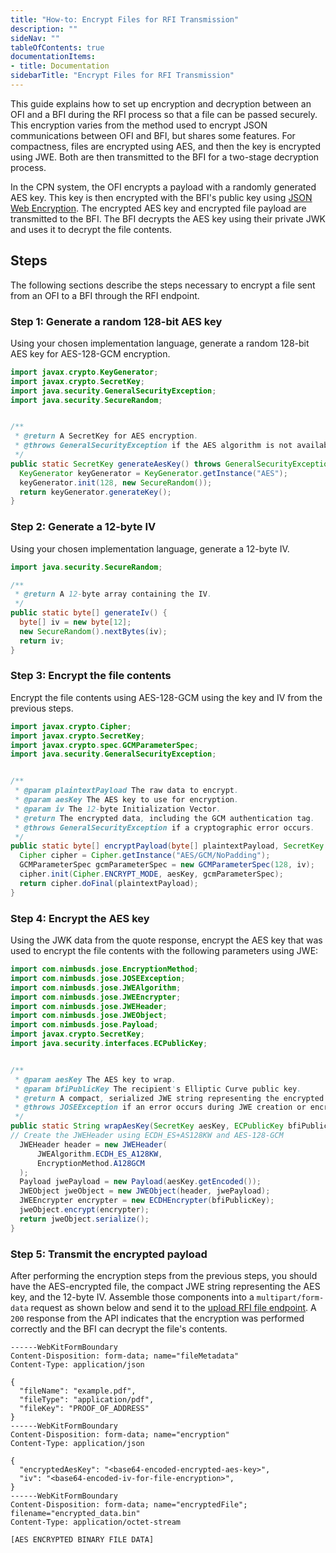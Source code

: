 ```yaml
---
title: "How-to: Encrypt Files for RFI Transmission"
description: ""
sideNav: ""
tableOfContents: true
documentationItems: 
- title: Documentation
sidebarTitle: "Encrypt Files for RFI Transmission"
---
```


This guide explains how to set up encryption and decryption between an OFI and a
BFI during the RFI process so that a file can be passed securely. This
encryption varies from the method used to encrypt JSON communications between
OFI and BFI, but shares some features. For compactness, files are encrypted
using AES, and then the key is encrypted using JWE. Both are then transmitted to
the BFI for a two-stage decryption process.

In the CPN system, the OFI encrypts a payload with a randomly generated AES key.
This key is then encrypted with the BFI's public key using
[JSON Web Encryption](https://datatracker.ietf.org/doc/html/rfc7516). The
encrypted AES key and encrypted file payload are transmitted to the BFI. The BFI
decrypts the AES key using their private JWK and uses it to decrypt the file
contents.

## Steps

The following sections describe the steps necessary to encrypt a file sent from
an OFI to a BFI through the RFI endpoint.

### Step 1: Generate a random 128-bit AES key

Using your chosen implementation language, generate a random 128-bit AES key for
AES-128-GCM encryption.

```java Java
import javax.crypto.KeyGenerator;
import javax.crypto.SecretKey;
import java.security.GeneralSecurityException;
import java.security.SecureRandom;


/**
 * @return A SecretKey for AES encryption.
 * @throws GeneralSecurityException if the AES algorithm is not available.
 */
public static SecretKey generateAesKey() throws GeneralSecurityException {
  KeyGenerator keyGenerator = KeyGenerator.getInstance("AES");
  keyGenerator.init(128, new SecureRandom());
  return keyGenerator.generateKey();
}
```

### Step 2: Generate a 12-byte IV

Using your chosen implementation language, generate a 12-byte IV.

```java Java
import java.security.SecureRandom;

/**
 * @return A 12-byte array containing the IV.
 */
public static byte[] generateIv() {
  byte[] iv = new byte[12];
  new SecureRandom().nextBytes(iv);
  return iv;
}
```

### Step 3: Encrypt the file contents

Encrypt the file contents using AES-128-GCM using the key and IV from the
previous steps.

```java Java
import javax.crypto.Cipher;
import javax.crypto.SecretKey;
import javax.crypto.spec.GCMParameterSpec;
import java.security.GeneralSecurityException;


/**
 * @param plaintextPayload The raw data to encrypt.
 * @param aesKey The AES key to use for encryption.
 * @param iv The 12-byte Initialization Vector.
 * @return The encrypted data, including the GCM authentication tag.
 * @throws GeneralSecurityException if a cryptographic error occurs.
 */
public static byte[] encryptPayload(byte[] plaintextPayload, SecretKey aesKey, byte[] iv) throws GeneralSecurityException {
  Cipher cipher = Cipher.getInstance("AES/GCM/NoPadding");
  GCMParameterSpec gcmParameterSpec = new GCMParameterSpec(128, iv);
  cipher.init(Cipher.ENCRYPT_MODE, aesKey, gcmParameterSpec);
  return cipher.doFinal(plaintextPayload);
}
```

### Step 4: Encrypt the AES key

Using the JWK data from the quote response, encrypt the AES key that was used to
encrypt the file contents with the following parameters using JWE:

```java Java
import com.nimbusds.jose.EncryptionMethod;
import com.nimbusds.jose.JOSEException;
import com.nimbusds.jose.JWEAlgorithm;
import com.nimbusds.jose.JWEEncrypter;
import com.nimbusds.jose.JWEHeader;
import com.nimbusds.jose.JWEObject;
import com.nimbusds.jose.Payload;
import javax.crypto.SecretKey;
import java.security.interfaces.ECPublicKey;


/**
 * @param aesKey The AES key to wrap.
 * @param bfiPublicKey The recipient's Elliptic Curve public key.
 * @return A compact, serialized JWE string representing the encrypted key.
 * @throws JOSEException if an error occurs during JWE creation or encryption.
 */
public static String wrapAesKey(SecretKey aesKey, ECPublicKey bfiPublicKey) throws JOSEException {
// Create the JWEHeader using ECDH_ES+AS128KW and AES-128-GCM
  JWEHeader header = new JWEHeader(
      JWEAlgorithm.ECDH_ES_A128KW,
      EncryptionMethod.A128GCM
  );
  Payload jwePayload = new Payload(aesKey.getEncoded());
  JWEObject jweObject = new JWEObject(header, jwePayload);
  JWEEncrypter encrypter = new ECDHEncrypter(bfiPublicKey);
  jweObject.encrypt(encrypter);
  return jweObject.serialize();
}
```

### Step 5: Transmit the encrypted payload

After performing the encryption steps from the previous steps, you should have
the AES-encrypted file, the compact JWE string representing the AES key, and the
12-byte IV. Assemble those components into a `multipart/form-data` request as
shown below and send it to the
[upload RFI file endpoint](/api-reference/cpn/cpn-platform/upload-rfi-file). A
`200` response from the API indicates that the encryption was performed
correctly and the BFI can decrypt the file's contents.

```text 
------WebKitFormBoundary
Content-Disposition: form-data; name="fileMetadata"
Content-Type: application/json

{
  "fileName": "example.pdf",
  "fileType": "application/pdf",
  "fileKey": "PROOF_OF_ADDRESS"
}
------WebKitFormBoundary
Content-Disposition: form-data; name="encryption"
Content-Type: application/json

{
  "encryptedAesKey": "<base64-encoded-encrypted-aes-key>",
  "iv": "<base64-encoded-iv-for-file-encryption>",
}
------WebKitFormBoundary
Content-Disposition: form-data; name="encryptedFile"; filename="encrypted_data.bin"
Content-Type: application/octet-stream

[AES ENCRYPTED BINARY FILE DATA]
```
